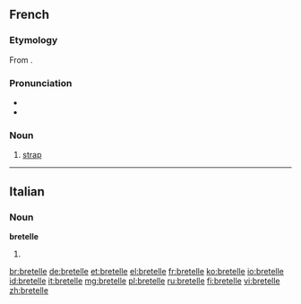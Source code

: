 ==French==
===Etymology===
From {{etyl|goh|fr}} {{term|brittil|lang=goh}}.

===Pronunciation===
*{{IPA|/bʁətɛl/|lang=fr}}
* {{audio|Fr-bretelle.ogg|Audio}}

===Noun===
{{fr-noun|f}}

# [[strap]]

----

==Italian==

===Noun===
'''bretelle''' {{f}}

# {{plural of|bretella|lang=it}}

[[br:bretelle]]
[[de:bretelle]]
[[et:bretelle]]
[[el:bretelle]]
[[fr:bretelle]]
[[ko:bretelle]]
[[io:bretelle]]
[[id:bretelle]]
[[it:bretelle]]
[[mg:bretelle]]
[[pl:bretelle]]
[[ru:bretelle]]
[[fi:bretelle]]
[[vi:bretelle]]
[[zh:bretelle]]